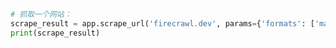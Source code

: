 ```python
# 抓取一个网站：
scrape_result = app.scrape_url('firecrawl.dev', params={'formats': ['markdown', 'html']})
print(scrape_result)
```